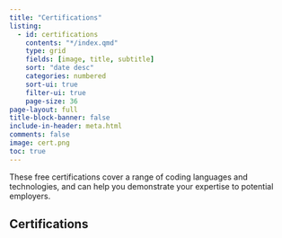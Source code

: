 ```yaml
---
title: "Certifications"
listing:
  - id: certifications
    contents: "*/index.qmd"
    type: grid
    fields: [image, title, subtitle]
    sort: "date desc"
    categories: numbered
    sort-ui: true
    filter-ui: true
    page-size: 36
page-layout: full
title-block-banner: false
include-in-header: meta.html
comments: false
image: cert.png
toc: true
---
```


These free certifications cover a range of coding languages and technologies, and can help you demonstrate your expertise to potential employers.


## Certifications

::: {#certifications}
:::



